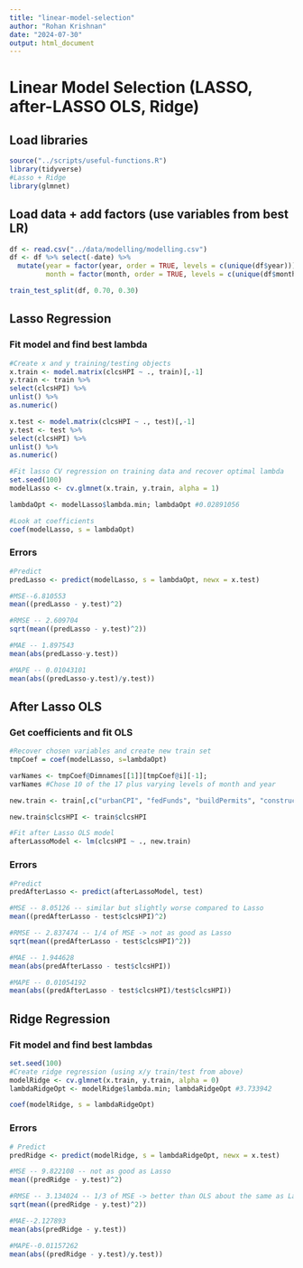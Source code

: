 ```yaml
---
title: "linear-model-selection"
author: "Rohan Krishnan"
date: "2024-07-30"
output: html_document
---
```

# Linear Model Selection (LASSO, after-LASSO OLS, Ridge)

## Load libraries
```r
source("../scripts/useful-functions.R")
library(tidyverse)
#Lasso + Ridge
library(glmnet)
```

## Load data + add factors (use variables from best LR)
```r
df <- read.csv("../data/modelling/modelling.csv")
df <- df %>% select(-date) %>% 
  mutate(year = factor(year, order = TRUE, levels = c(unique(df$year))),
         month = factor(month, order = TRUE, levels = c(unique(df$month))))

train_test_split(df, 0.70, 0.30)
```

## Lasso Regression

### Fit model and find best lambda
```r
#Create x and y training/testing objects
x.train <- model.matrix(clcsHPI ~ ., train)[,-1]
y.train <- train %>%
select(clcsHPI) %>%
unlist() %>%
as.numeric()

x.test <- model.matrix(clcsHPI ~ ., test)[,-1]
y.test <- test %>%
select(clcsHPI) %>%
unlist() %>%
as.numeric()

#Fit lasso CV regression on training data and recover optimal lambda
set.seed(100)
modelLasso <- cv.glmnet(x.train, y.train, alpha = 1)

lambdaOpt <- modelLasso$lambda.min; lambdaOpt #0.02891056

#Look at coefficients
coef(modelLasso, s = lambdaOpt)
```

### Errors
```r
#Predict
predLasso <- predict(modelLasso, s = lambdaOpt, newx = x.test)

#MSE--6.810553
mean((predLasso - y.test)^2)

#RMSE -- 2.609704
sqrt(mean((predLasso - y.test)^2))

#MAE -- 1.897543
mean(abs(predLasso-y.test))

#MAPE -- 0.01043101
mean(abs((predLasso-y.test)/y.test))
```

## After Lasso OLS

### Get coefficients and fit OLS
```r
#Recover chosen variables and create new train set
tmpCoef = coef(modelLasso, s=lambdaOpt)

varNames <- tmpCoef@Dimnames[[1]][tmpCoef@i][-1]; 
varNames #Chose 10 of the 17 plus varying levels of month and year

new.train <- train[,c("urbanCPI", "fedFunds", "buildPermits", "constructionPI", "delRate", "income", "mortRate", "totalHouse", "urbanPop", "unemploymentRate", "year", "month")]

new.train$clcsHPI <- train$clcsHPI

#Fit after Lasso OLS model
afterLassoModel <- lm(clcsHPI ~ ., new.train)
```

### Errors
```r
#Predict
predAfterLasso <- predict(afterLassoModel, test)

#MSE -- 8.05126 -- similar but slightly worse compared to Lasso
mean((predAfterLasso - test$clcsHPI)^2)

#RMSE -- 2.837474 -- 1/4 of MSE -> not as good as Lasso
sqrt(mean((predAfterLasso - test$clcsHPI)^2))

#MAE -- 1.944628
mean(abs(predAfterLasso - test$clcsHPI))

#MAPE -- 0.01054192
mean(abs((predAfterLasso - test$clcsHPI)/test$clcsHPI))

```

## Ridge Regression

### Fit model and find best lambdas
```r
set.seed(100)
#Create ridge regression (using x/y train/test from above)
modelRidge <- cv.glmnet(x.train, y.train, alpha = 0)
lambdaRidgeOpt <- modelRidge$lambda.min; lambdaRidgeOpt #3.733942

coef(modelRidge, s = lambdaRidgeOpt)
```

### Errors
```r
# Predict
predRidge <- predict(modelRidge, s = lambdaRidgeOpt, newx = x.test)

#MSE -- 9.822108 -- not as good as Lasso
mean((predRidge - y.test)^2)

#RMSE -- 3.134024 -- 1/3 of MSE -> better than OLS about the same as Lasso
sqrt(mean((predRidge - y.test)^2))

#MAE--2.127893
mean(abs(predRidge - y.test))

#MAPE--0.01157262
mean(abs((predRidge - y.test)/y.test))
```
